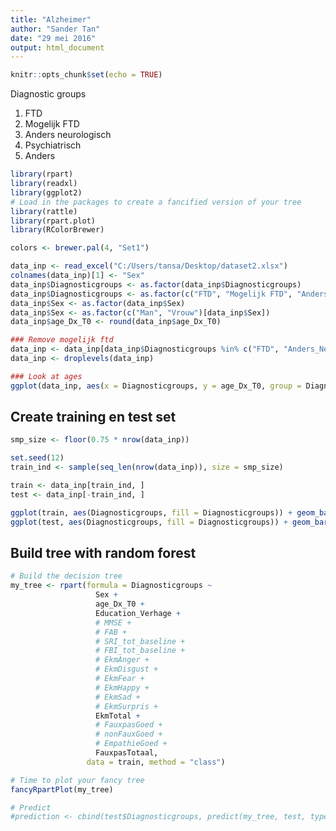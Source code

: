 ```yaml
---
title: "Alzheimer"
author: "Sander Tan"
date: "29 mei 2016"
output: html_document
---
```


```r
knitr::opts_chunk$set(echo = TRUE)
```

Diagnostic groups

1. FTD
2. Mogelijk FTD
3. Anders neurologisch
4. Psychiatrisch
5. Anders

```r
library(rpart)
library(readxl)
library(ggplot2)
# Load in the packages to create a fancified version of your tree
library(rattle)
library(rpart.plot)
library(RColorBrewer)

colors <- brewer.pal(4, "Set1")

data_inp <- read_excel("C:/Users/tansa/Desktop/dataset2.xlsx")
colnames(data_inp)[1] <- "Sex"
data_inp$Diagnosticgroups <- as.factor(data_inp$Diagnosticgroups)
data_inp$Diagnosticgroups <- as.factor(c("FTD", "Mogelijk FTD", "Anders_Neuro", "Psychiatrisch", "Anders")[data_inp$Diagnosticgroups])
data_inp$Sex <- as.factor(data_inp$Sex)
data_inp$Sex <- as.factor(c("Man", "Vrouw")[data_inp$Sex])
data_inp$age_Dx_T0 <- round(data_inp$age_Dx_T0)

### Remove mogelijk ftd
data_inp <- data_inp[data_inp$Diagnosticgroups %in% c("FTD", "Anders_Neuro", "Psychiatrisch", "Anders"),]
data_inp <- droplevels(data_inp)

### Look at ages
ggplot(data_inp, aes(x = Diagnosticgroups, y = age_Dx_T0, group = Diagnosticgroups, fill = Diagnosticgroups)) + geom_boxplot() +  scale_fill_manual(values=colors)
```

## Create training en test set

```r
smp_size <- floor(0.75 * nrow(data_inp))

set.seed(12)
train_ind <- sample(seq_len(nrow(data_inp)), size = smp_size)

train <- data_inp[train_ind, ]
test <- data_inp[-train_ind, ]

ggplot(train, aes(Diagnosticgroups, fill = Diagnosticgroups)) + geom_bar() + ggtitle("Training set") + scale_y_continuous(breaks=seq(0,100,2))+  scale_fill_manual(values=colors)
ggplot(test, aes(Diagnosticgroups, fill = Diagnosticgroups)) + geom_bar() + ggtitle("Test set") + scale_y_continuous(breaks=seq(1,100,2))+  scale_fill_manual(values=colors)
```

## Build tree with random forest

```r
# Build the decision tree
my_tree <- rpart(formula = Diagnosticgroups ~ 
                   Sex +
                   age_Dx_T0 +
                   Education_Verhage +
                   # MMSE +
                   # FAB +
                   # SRI_tot_baseline +
                   # FBI_tot_baseline +
                   # EkmAnger +
                   # EkmDisgust +
                   # EkmFear +
                   # EkmHappy +
                   # EkmSad +
                   # EkmSurpris +
                   EkmTotal +
                   # FauxpasGoed +
                   # nonFauxGoed +
                   # EmpathieGoed +
                   FauxpasTotaal,
                 data = train, method = "class")

# Time to plot your fancy tree
fancyRpartPlot(my_tree)
```

```r
# Predict
#prediction <- cbind(test$Diagnosticgroups, predict(my_tree, test, type = "class"))

```


